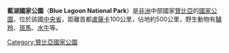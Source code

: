 {{Unreferenced|time=2022-03-01T14:43:55+00:00}}
{{Expand English}}
'''藍湖國家公園'''（'''Blue Lagoon National Park'''）是[[非洲|非洲]]中部國家[[贊比亞|贊比亞]]的[[國家公園|國家公園]]，位於該國[[中央省_(贊比亞)|中央省]]，距離首都[[盧薩卡|盧薩卡]]100公里，佔地約500公里，野生動物有[[驢羚|驢羚]]、[[斑馬|斑馬]]、[[水牛|水牛]]等。

{{coord|15|27|S|27|22|E|display=title}}
{{DEFAULTSORT:Blue Lagoon}}
[[Category:贊比亞國家公園|Category:贊比亞國家公園]]

{{Zambia-stub}}